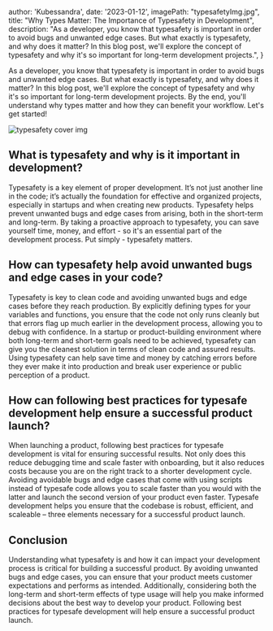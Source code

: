 
  author: 'Kubessandra',
  date: '2023-01-12',
  imagePath: "typesafetyImg.jpg",
  title: "Why Types Matter: The Importance of Typesafety in Development",
  description: "As a developer, you know that typesafety is important in order to avoid bugs and unwanted edge cases. But what exactly is typesafety, and why does it matter? In this blog post, we'll explore the concept of typesafety and why it's so important for long-term development projects.",
}


As a developer, you know that typesafety is important in order to avoid bugs and unwanted edge cases. But what exactly is typesafety, and why does it matter? In this blog post, we'll explore the concept of typesafety and why it's so important for long-term development projects. By the end, you'll understand why types matter and how they can benefit your workflow. Let's get started!

<Image src={typesafetyImg} alt="typesafety cover img" />

## What is typesafety and why is it important in development?
Typesafety is a key element of proper development. It’s not just another line in the code; it’s actually the foundation for effective and organized projects, especially in startups and when creating new products. Typesafety helps prevent unwanted bugs and edge cases from arising, both in the short-term and long-term. By taking a proactive approach to typesafety, you can save yourself time, money, and effort - so it's an essential part of the development process. Put simply - typesafety matters.

## How can typesafety help avoid unwanted bugs and edge cases in your code?
Typesafety is key to clean code and avoiding unwanted bugs and edge cases before they reach production. By explicitly defining types for your variables and functions, you ensure that the code not only runs cleanly but that errors flag up much earlier in the development process, allowing you to debug with confidence. In a startup or product-building environment where both long-term and short-term goals need to be achieved, typesafety can give you the cleanest solution in terms of clean code and assured results. Using typesafety can help save time and money by catching errors before they ever make it into production and break user experience or public perception of a product.

## How can following best practices for typesafe development help ensure a successful product launch?
When launching a product, following best practices for typesafe development is vital for ensuring successful results. Not only does this reduce debugging time and scale faster with onboarding, but it also reduces costs because you are on the right track to a shorter development cycle. Avoiding avoidable bugs and edge cases that come with using scripts instead of typesafe code allows you to scale faster than you would with the latter and launch the second version of your product even faster. Typesafe development helps you ensure that the codebase is robust, efficient, and scaleable – three elements necessary for a successful product launch.

## Conclusion
Understanding what typesafety is and how it can impact your development process is critical for building a successful product. By avoiding unwanted bugs and edge cases, you can ensure that your product meets customer expectations and performs as intended. Additionally, considering both the long-term and short-term effects of type usage will help you make informed decisions about the best way to develop your product. Following best practices for typesafe development will help ensure a successful product launch.
